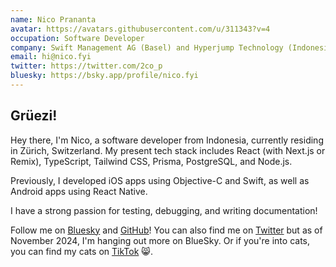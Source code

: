 ```yaml
---
name: Nico Prananta
avatar: https://avatars.githubusercontent.com/u/311343?v=4
occupation: Software Developer
company: Swift Management AG (Basel) and Hyperjump Technology (Indonesia)
email: hi@nico.fyi
twitter: https://twitter.com/2co_p
bluesky: https://bsky.app/profile/nico.fyi
---
```


## Grüezi!

Hey there, I'm Nico, a software developer from Indonesia, currently residing in Zürich, Switzerland. My present tech stack includes React (with Next.js or Remix), TypeScript, Tailwind CSS, Prisma, PostgreSQL, and Node.js.

Previously, I developed iOS apps using Objective-C and Swift, as well as Android apps using React Native.

I have a strong passion for testing, debugging, and writing documentation!

Follow me on [Bluesky](https://bsky.app/profile/nico.fyi) and [GitHub](https://github.com/nicnocquee)! You can also find me on [Twitter](https://twitter.com/2co_p) but as of November 2024, I'm hanging out more on BlueSky. Or if you're into cats, you can find my cats on [TikTok](https://www.tiktok.com/@yakisobanekotachi) 😸.
